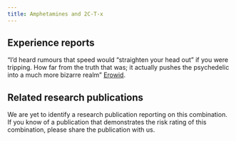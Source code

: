 ---
title: Amphetamines and 2C-T-x
---
## Experience reports

“I’d heard rumours that speed would “straighten your head out” if you were tripping. How far from the truth that was; it actually pushes the psychedelic into a much more bizarre realm” [Erowid](https://erowid.org/experiences/exp.php?ID=34974).


## Related research publications

We are yet to identify a research publication reporting on this combination. If you know of a publication that demonstrates the risk rating of this combination, please share the publication with us.
